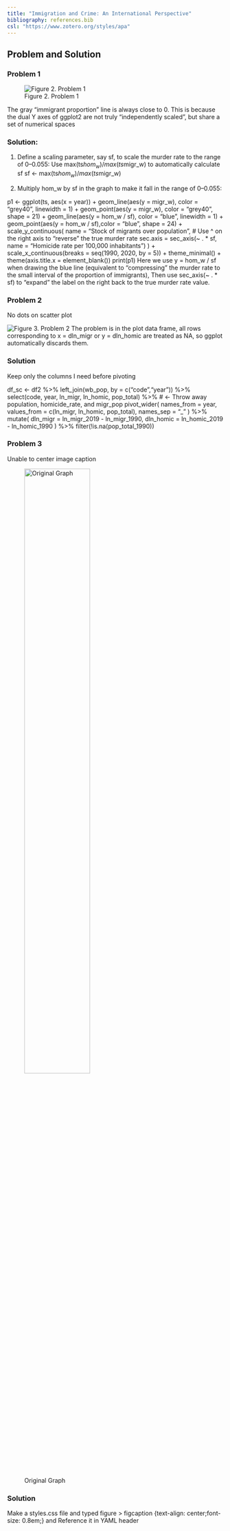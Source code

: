 ```yaml
---
title: "Immigration and Crime: An International Perspective"
bibliography: references.bib
csl: "https://www.zotero.org/styles/apa"
---
```


## Problem and Solution

### Problem 1

![Figure 2. Problem 1](Fig/problem%201.png)

The gray "immigrant proportion" line is always close to 0. This is because the dual Y axes of ggplot2 are not truly "independently scaled", but share a set of numerical spaces

### Solution:

1.  Define a scaling parameter, say sf, to scale the murder rate to the range of 0–0.055: Use max(ts$hom_w) / max(ts$migr_w) to automatically calculate sf sf \<- max(ts$hom_w) / max(ts$migr_w)

2.  Multiply hom_w by sf in the graph to make it fall in the range of 0–0.055:

p1 \<- ggplot(ts, aes(x = year)) + geom_line(aes(y = migr_w), color = "grey40", linewidth = 1) + geom_point(aes(y = migr_w), color = "grey40", shape = 21) + geom_line(aes(y = hom_w / sf), color = "blue", linewidth = 1) + geom_point(aes(y = hom_w / sf),color = "blue", shape = 24) + scale_y_continuous( name = "Stock of migrants over population", \# Use \^ on the right axis to "reverse" the true murder rate sec.axis = sec_axis(\~ . \* sf, name = "Homicide rate per 100,000 inhabitants") ) + scale_x_continuous(breaks = seq(1990, 2020, by = 5)) + theme_minimal() + theme(axis.title.x = element_blank()) print(p1) Here we use y = hom_w / sf when drawing the blue line (equivalent to "compressing" the murder rate to the small interval of the proportion of immigrants), Then use sec_axis(\~ . \* sf) to "expand" the label on the right back to the true murder rate value.

### Problem 2

No dots on scatter plot

![Figure 3. Problem 2](Fig/problem%202.png) The problem is in the plot data frame, all rows corresponding to x = dln_migr or y = dln_homic are treated as NA, so ggplot automatically discards them.

### Solution

Keep only the columns I need before pivoting

df_sc \<- df2 %\>% left_join(wb_pop, by = c("code","year")) %\>% select(code, year, ln_migr, ln_homic, pop_total) %\>% \# ← Throw away population, homicide_rate, and migr_pop pivot_wider( names_from = year, values_from = c(ln_migr, ln_homic, pop_total), names_sep = "\_" ) %\>% mutate( dln_migr = ln_migr_2019 - ln_migr_1990, dln_homic = ln_homic_2019 - ln_homic_1990 ) %\>% filter(!is.na(pop_total_1990))

### Problem 3

Unable to center image caption

![Original Graph](Fig/original.png){fig-cap="Figure 1. Original Graph" fig-align="center" width="60%" fig-attr="style=\"font-size:0.8em;\""}

### Solution

Make a styles.css file and typed figure \> figcaption {text-align: center;font-size: 0.8em;} and Reference it in YAML header
